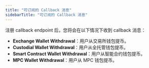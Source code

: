 ```yaml
---
title: "可订阅的 Callback 消息"
sidebarTitle: "可订阅的 Callback 消息"
---
```


注册 callback endpoint 后，您将会在以下情况下收到 callback 消息：

- **Exchange Wallet Withdrawal**：用户从交易所钱包提币。
- **Custodial Wallet Withdrawal**：用户从全托管钱包提币。
- **Smart Contract Wallet Withdrawal**：用户从智能合约钱包提币。
- **MPC Wallet Withdrawal**：用户从 MPC 钱包提币。